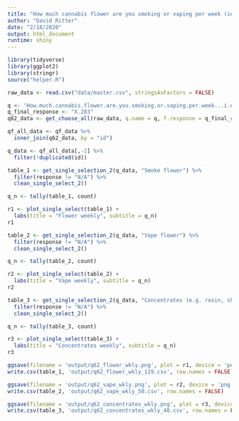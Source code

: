 ```yaml
---
title: "How much cannabis flower are you smoking or vaping per week (ie. grams, ounces, etc)?"
author: "David Ritter"
date: "2/18/2020"
output: html_document
runtime: shiny
---
```


```r
library(tidyverse)
library(ggplot2)
library(stringr)
source("helper.R")
```

```r
raw_data <- read.csv("data/master.csv", stringsAsFactors = FALSE)
```

```r
q <- 'How.much.cannabis.flower.are.you.smoking.or.vaping.per.week...i.e..grams..ounces..etc..'
q_final_response <- "X.283"
q62_data <- get_choose_all(raw_data, q.name = q, f.response = q_final_response)
```

```r
qf_all_data <- qf_data %>%
  inner_join(q62_data, by = "id") 

q_data <- qf_all_data[,-2] %>%
  filter(!duplicated(id))
```

```r
table_1 <- get_single_selection_2(q_data, "Smoke flower") %>%
  filter(response != "N/A") %>%
  clean_single_select_2()

q_n <- tally(table_1, count)

r1 <- plot_single_select(table_1) +
  labs(title = "Flower weekly", subtitle = q_n)
r1
```

```r
table_2 <- get_single_selection_2(q_data, "Vape flower") %>%
  filter(response != "N/A") %>%
  clean_single_select_2()

q_n <- tally(table_2, count)

r2 <- plot_single_select(table_2) +
  labs(title = "Vape weekly", subtitle = q_n)
r2
```

```r
table_3 <- get_single_selection_2(q_data, "Concentrates (e.g. rosin, shatter, wax, hash, kief)") %>%
  filter(response != "N/A") %>%
  clean_single_select_2()

q_n <- tally(table_3, count)

r3 <- plot_single_select(table_3) +
  labs(title = "Concentrates weekly", subtitle = q_n)
r3
```

```r
ggsave(filename = 'output/q62_flower_wkly.png', plot = r1, device = 'png')
write.csv(table_1, 'output/q62_flower_wkly_119.csv', row.names = FALSE)

ggsave(filename = 'output/q62_vape_wkly.png', plot = r2, device = 'png')
write.csv(table_2, 'output/q62_vape_wkly_50.csv', row.names = FALSE)

ggsave(filename = 'output/q62_concentrates_wkly.png', plot = r3, device = 'png')
write.csv(table_3, 'output/q62_concentrates_wkly_48.csv', row.names = FALSE)
```

